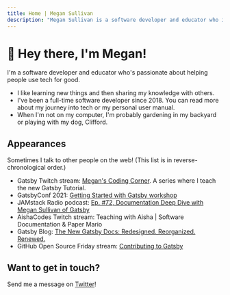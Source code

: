 ```yaml
---
title: Home | Megan Sullivan
description: "Megan Sullivan is a software developer and educator who is passionate about helping people use tech for good."
---
```





# <span class={waveStyles}>👋</span> Hey there, I'm Megan!

I'm a software developer and educator who's passionate about helping people use tech for good.

* I like <Link to="/now">learning new things</Link> and then <Link to="/blog">sharing my knowledge</Link> with others.
* I've been a full-time software developer since 2018. You can read more about <Link to="/journey">my journey into tech</Link> or <Link to="manual">my personal user manual</Link>.
* When I'm not on my computer, I'm probably gardening in my backyard or playing with my dog, Clifford.

## Appearances

Sometimes I talk to other people on the web! (This list is in reverse-chronological order.)

* Gatsby Twitch stream: [Megan's Coding Corner](https://www.youtube.com/playlist?list=PLCU2qJekvcN0tGUhPyscCYyVn1ee7APCA). A series where I teach the new Gatsby Tutorial.
* GatsbyConf 2021: [Getting Started with Gatsby workshop](https://www.youtube.com/watch?v=231bkZnebvo)
* JAMstack Radio podcast: [Ep. #72, Documentation Deep Dive with Megan Sullivan of Gatsby](https://www.youtube.com/watch?v=qTnVSMgLPHI)
* AishaCodes Twitch stream: Teaching with Aisha | Software Documentation & Paper Mario
* Gatsby Blog: [The New Gatsby Docs: Redesigned. Reorganized. Renewed.](https://www.gatsbyjs.com/blog/announcing-new-gatsby-docs-site)
* GitHub Open Source Friday stream: [Contributing to Gatsby](https://www.youtube.com/watch?v=4qHzcKIhKHQ)

<CallToActionBox>

  ## Want to get in touch?
  
  Send me a message on [Twitter](https://twitter.com/meganesulli)!

</CallToActionBox>
